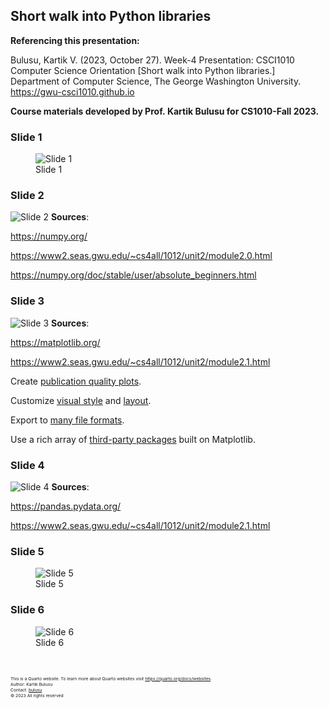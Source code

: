## Short walk into Python libraries

**Referencing this presentation:**

Bulusu, Kartik V. (2023, October 27). Week-4 Presentation: CSCI1010 Computer Science Orientation [Short walk into Python libraries.] Department of Computer Science, The George Washington University. [https://gwu-csci1010.github.io](https://gwu-csci1010.github.io)


::: {.callout-note appearance="simple"}
**Course materials developed by Prof. Kartik Bulusu for CS1010-Fall 2023.**
:::

### Slide 1
![Slide 1](../images/lecture_notes/week-4/python-libraries/slide-1.png)

### Slide 2
![Slide 2](../images/lecture_notes/week-4/python-libraries/slide-2.png)
**Sources**: 

[https://numpy.org/](https://numpy.org/)

[https://www2.seas.gwu.edu/~cs4all/1012/unit2/module2.0.html](https://www2.seas.gwu.edu/~cs4all/1012/unit2/module2.0.html)

[https://numpy.org/doc/stable/user/absolute_beginners.html](https://numpy.org/doc/stable/user/absolute_beginners.html)

### Slide 3
![Slide 3](../images/lecture_notes/week-4/python-libraries/slide-3.png)
**Sources**: 

[https://matplotlib.org/](https://matplotlib.org/)

[https://www2.seas.gwu.edu/~cs4all/1012/unit2/module2.1.html](https://www2.seas.gwu.edu/~cs4all/1012/unit2/module2.1.html)

Create [publication quality plots](https://ieeexplore.ieee.org/document/4160265/citations?tabFilter=papers).

Customize [visual style](https://matplotlib.org/stable/gallery/style_sheets/style_sheets_reference.html) and [layout](https://matplotlib.org/stable/tutorials/provisional/mosaic.html).

Export to [many file formats](https://matplotlib.org/stable/api/figure_api.html). 

Use a rich array of [third-party packages](https://matplotlib.org/mpl-third-party/) built on Matplotlib.

### Slide 4
![Slide 4](../images/lecture_notes/week-4/python-libraries/slide-4.png)
**Sources**: 

[https://pandas.pydata.org/](https://pandas.pydata.org/)

[https://www2.seas.gwu.edu/~cs4all/1012/unit2/module2.1.html](https://www2.seas.gwu.edu/~cs4all/1012/unit2/module2.1.html)

### Slide 5
![Slide 5](../images/lecture_notes/week-4/python-libraries/slide-5.png)

### Slide 6
![Slide 6](../images/lecture_notes/week-4/python-libraries/slide-6.png)



<br>
<footer>
  <p><small><small><small><small>This is a Quarto website. To learn more about Quarto websites visit <https://quarto.org/docs/websites>.<br>
  Author: Kartik Bulusu<br>
  Contact: <a href="mailto:bulusu@gwu.edu">bulusu</a><br>
  &copy; 2023 All rights reserved</small></small></small></small></p>
</footer>
